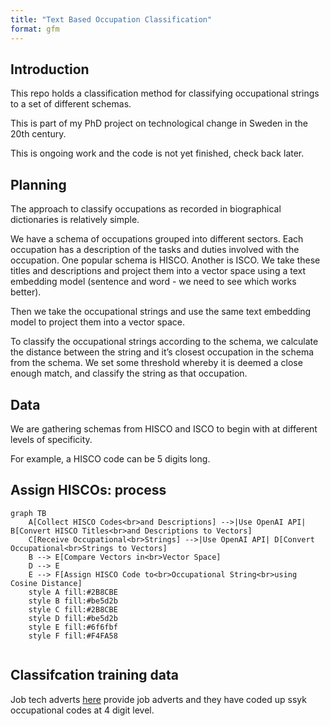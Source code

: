 ```yaml
---
title: "Text Based Occupation Classification"
format: gfm
---
```


## Introduction

This repo holds a classification method for classifying occupational strings to a set of different schemas.

This is part of my PhD project on technological change in Sweden in the 20th century.

This is ongoing work and the code is not yet finished, check back later.

## Planning

The approach to classify occupations as recorded in biographical dictionaries is relatively simple.

We have a schema of occupations grouped into different sectors. Each occupation has a description of the tasks and duties involved with the occupation. One popular schema is HISCO. Another is ISCO. We take these titles and descriptions and project them into a vector space using a text embedding model (sentence and word - we need to see which works better). 

Then we take the occupational strings and use the same text embedding model to project them into a vector space. 

To classify the occupational strings according to the schema, we calculate the distance between the string and it's closest occupation in the schema from the schema. We set some threshold whereby it is deemed a close enough match, and classify the string as that occupation.

## Data

We are gathering schemas from HISCO and ISCO to begin with at different levels of specificity.

For example, a HISCO code can be 5 digits long. 

## Assign HISCOs: process

```mermaid
graph TB
    A[Collect HISCO Codes<br>and Descriptions] -->|Use OpenAI API| B[Convert HISCO Titles<br>and Descriptions to Vectors]
    C[Receive Occupational<br>Strings] -->|Use OpenAI API| D[Convert Occupational<br>Strings to Vectors]
    B --> E[Compare Vectors in<br>Vector Space]
    D --> E
    E --> F[Assign HISCO Code to<br>Occupational String<br>using Cosine Distance]
    style A fill:#2B8CBE
    style B fill:#be5d2b
    style C fill:#2B8CBE
    style D fill:#be5d2b
    style E fill:#6f6fbf
    style F fill:#F4FA58


```


## Classifcation training data

Job tech adverts [here](https://data.jobtechdev.se/annonser/jobtechlinks/index.html) provide job adverts and they have coded up ssyk occupational codes at 4 digit level. 

